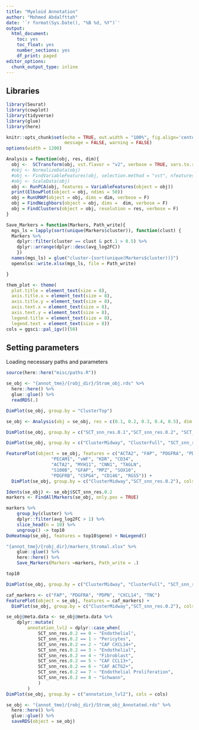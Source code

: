 ---
title: "Myeloid Annotation"
author: "Mohmed Abdalfttah"
date: '`r format(Sys.Date(), "%B %d, %Y")`'
output:
  html_document:
    toc: yes
    toc_float: yes
    number_sections: yes
    df_print: paged
editor_options: 
  chunk_output_type: inline
---

## Libraries

```{r}
library(Seurat)
library(cowplot)
library(tidyverse)
library(glue)
library(here)
```

```{r setup, include=FALSE}
knitr::opts_chunk$set(echo = TRUE, out.width = "100%", fig.align='center', 
                      message = FALSE, warning = FALSE)
options(width = 1200)
```

```{r}
Analysis = function(obj, res, dim){
  obj <-  SCTransform(obj, vst.flavor = "v2", verbose = TRUE, vars.to.regress = c("percent.mt"))
  #obj <- NormalizeData(obj)
  #obj <- FindVariableFeatures(obj, selection.method = "vst", nfeatures = 3000)
  #obj <- ScaleData(obj)
  obj <- RunPCA(obj, features = VariableFeatures(object = obj))
  print(ElbowPlot(object = obj, ndims = 50))
  obj = RunUMAP(object = obj, dims = dim, verbose = F)
  obj = FindNeighbors(object = obj, dims =  dim, verbose = F)
  obj = FindClusters(object = obj, resolution = res, verbose = F)
}

Save_Markers = function(Markers, Path_write){
  mgs_ls = lapply(sort(unique(Markers$cluster)), function(clust) {
  Markers %>%
    dplyr::filter(cluster == clust & pct.1 > 0.5) %>%
    dplyr::arrange(dplyr::desc(avg_log2FC))
    })
  names(mgs_ls) = glue("cluster-{sort(unique(Markers$cluster))}")
  openxlsx::write.xlsx(mgs_ls, file = Path_write)

}

```


```{r}
them_plot <- theme(
  plot.title = element_text(size = 8),
  axis.title.x = element_text(size = 8),
  axis.title.y = element_text(size = 8),
  axis.text.x = element_text(size = 8),
  axis.text.y = element_text(size = 8),
  legend.title = element_text(size = 8),
  legend.text = element_text(size = 8))
cols = ggsci::pal_igv()(50)
```

## Setting parameters
Loading necessary paths and parameters
```{r}
source(here::here("misc/paths.R"))
```

```{r}
se_obj <- "{annot_tme}/{robj_dir}/Strom_obj.rds" %>%
  here::here() %>%
  glue::glue() %>%
  readRDS(.)
```

```{r}
DimPlot(se_obj, group.by = "ClusterTop")
```


```{r}
se_obj <- Analysis(obj = se_obj, res = c(0.1, 0.2, 0.3, 0.4, 0.5), dim = 1:30)
```

```{r, fig.width=15, fig.height=10}
DimPlot(se_obj, group.by = c("SCT_snn_res.0.1","SCT_snn_res.0.2", "SCT_snn_res.0.3", "SCT_snn_res.0.4", "SCT_snn_res.0.5"), cols = cols)
```

```{r, fig.width=20}
DimPlot(se_obj, group.by = c("ClusterMidway", "ClusterFull", "SCT_snn_res.0.2"), cols = cols, ncol = 2, label = F)
```

```{r, fig.width=20, fig.height=20}
FeaturePlot(object = se_obj, features = c("ACTA2", "FAP", "PDGFRA", "PDGFRB", "VIM", "COL1A1",  # Fibroblasts
                 "PECAM1", "vWF", "KDR", "CD34",                        # Endothelial Cells
                 "ACTA2", "MYH11", "CNN1", "TAGLN",                     # Smooth Muscle Cells
                 "S100B", "GFAP", "MPZ", "SOX10",                       # Schwann Cells
                 "PDGFRB", "CSPG4", "CD146", "RGS5")) +
  DimPlot(se_obj, group.by = c("ClusterMidway","SCT_snn_res.0.2"), cols = cols, ncol = 2)
```

```{r}
Idents(se_obj) <- se_obj$SCT_snn_res.0.2
markers <- FindAllMarkers(se_obj, only.pos = TRUE)

```

```{r, fig.width=20, fig.height=20}
markers %>%
    group_by(cluster) %>%
    dplyr::filter(avg_log2FC > 1) %>%
    slice_head(n = 10) %>%
    ungroup() -> top10
DoHeatmap(se_obj, features = top10$gene) + NoLegend()
```

```{r}
"{annot_tme}/{robj_dir}/markers_Stromal.xlsx" %>%
    glue::glue() %>%
    here::here() %>%
    Save_Markers(Markers =markers, Path_write = .)
```

```{r}
top10
```

```{r, fig.width=20}
DimPlot(se_obj, group.by = c("ClusterMidway", "ClusterFull", "SCT_snn_res.0.2"), cols = cols, ncol = 2)
```


```{r, fig.width=20, fig.height=20}
caf_markers <- c("FAP", "PDGFRA", "PDPN", "CXCL14", "TNC")
FeaturePlot(object = se_obj, features = caf_markers) +
  DimPlot(se_obj, group.by = c("ClusterMidway","SCT_snn_res.0.2"), cols = cols, ncol = 2)

```

```{r, fig.width=10, fig.height=10}
se_obj@meta.data <- se_obj@meta.data %>%
    dplyr::mutate(
        annotation_lvl2 = dplyr::case_when(
            SCT_snn_res.0.2 == 0 ~ "Endothelial",
            SCT_snn_res.0.2 == 1 ~ "Pericytes",
            SCT_snn_res.0.2 == 2 ~ "CAF CXCL14+",
            SCT_snn_res.0.2 == 3 ~ "Endothelial",
            SCT_snn_res.0.2 == 4 ~ "Fibroblast",
            SCT_snn_res.0.2 == 5 ~ "CAF CCL13+",
            SCT_snn_res.0.2 == 6 ~ "CAF ACTG2+",
            SCT_snn_res.0.2 == 7 ~ "Endothelial Proliferation",
            SCT_snn_res.0.2 == 8 ~ "Schwann",
            )
        )
DimPlot(se_obj, group.by = c("annotation_lvl2"), cols = cols) 
```

```{r}
se_obj <- "{annot_tme}/{robj_dir}/Strom_obj_Annotated.rds" %>%
  here::here() %>%
  glue::glue() %>%
  saveRDS(object = se_obj)

```
